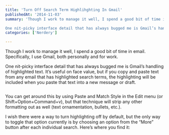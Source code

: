```yaml
---
title: 'Turn Off Search Term Highlihghting In Gmail'
publishedAt: '2014-11-03'
summary: 'Though I work to manage it well, I spend a good bit of time in email. Specifically, I use Gmail, both personally and for work.

One nit-picky interface detail that has always bugged me is Gmail’s hand...'
categories: ['Nerdery']

---
```


Though I work to manage it well, I spend a good bit of time in email. Specifically, I use Gmail, both personally and for work.

One nit-picky interface detail that has always bugged me is Gmail’s handling of highlighted text. It’s useful on face value, but if you copy and paste text from any email that has highlighted search terms, the highlighting will be included when you paste that text into a new message or draft.

<Image src="/images/blog/turn-off-search-term-highlihghting-in-gmail/c087f-gmail-search-highlighting-copy-and-paste-formatting-email.png" alt="" width={800} height={600} />

You can get around this by using Paste and Match Style in the Edit menu (or Shift+Option+Command+v), but that technique will strip any other formatting out as well (text ornamentation, bullets, etc.).

I wish there were a way to turn highlighting off by default, but the only way to toggle that option currently is by choosing an option from the “More” button after each individual search. Here’s where you find it:

<Image src="/images/blog/turn-off-search-term-highlihghting-in-gmail/3532c-1_gmail-search-term-highlihgting-off-option.jpg" alt="" width={800} height={600} />
